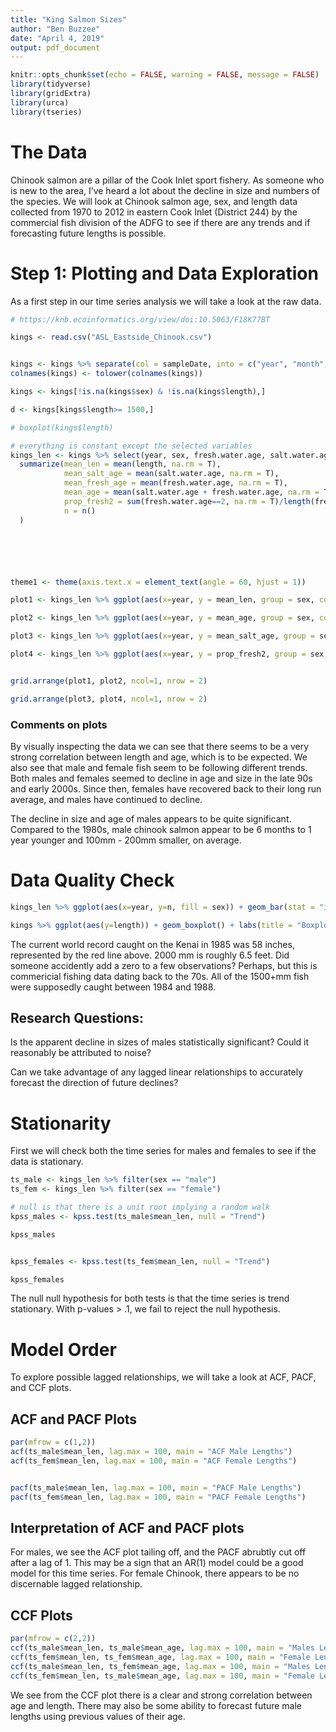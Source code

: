 ```yaml
---
title: "King Salmon Sizes"
author: "Ben Buzzee"
date: "April 4, 2019"
output: pdf_document
---
```


```r
knitr::opts_chunk$set(echo = FALSE, warning = FALSE, message = FALSE)
library(tidyverse)
library(gridExtra)
library(urca)
library(tseries)
```

# The Data

Chinook salmon are a pillar of the Cook Inlet sport fishery. As someone who is new to the area, I've heard a lot about the decline in size and numbers of the species. We will look at Chinook salmon age, sex, and length data collected from 1970 to 2012 in eastern Cook Inlet (District 244) by the commercial fish division of the ADFG to see if there are any trends and if forecasting future lengths is possible.

# Step 1: Plotting and Data Exploration

As a first step in our time series analysis we will take a look at the raw data.

```r
# https://knb.ecoinformatics.org/view/doi:10.5063/F18K77BT

kings <- read.csv("ASL_Eastside_Chinook.csv")


kings <- kings %>% separate(col = sampleDate, into = c("year", "month", "day"))
colnames(kings) <- tolower(colnames(kings))

kings <- kings[!is.na(kings$sex) & !is.na(kings$length),]

d <- kings[kings$length>= 1500,]

# boxplot(kings$length)

# everything is constant except the selected variables
kings_len <- kings %>% select(year, sex, fresh.water.age, salt.water.age, length) %>% group_by(year, sex) %>%
  summarize(mean_len = mean(length, na.rm = T),
            mean_salt_age = mean(salt.water.age, na.rm = T),
            mean_fresh_age = mean(fresh.water.age, na.rm = T),
            mean_age = mean(salt.water.age + fresh.water.age, na.rm = T),
            prop_fresh2 = sum(fresh.water.age==2, na.rm = T)/length(fresh.water.age),
            n = n()
  )






theme1 <- theme(axis.text.x = element_text(angle = 60, hjust = 1))

plot1 <- kings_len %>% ggplot(aes(x=year, y = mean_len, group = sex, col = sex)) + geom_line() + labs(title= "Mean Length", x = "Year", y = "Length (mm)") + theme1

plot2 <- kings_len %>% ggplot(aes(x=year, y = mean_age, group = sex, col = sex)) + geom_line() + labs(title= "Mean Total Age", x = "Year", y = "Age") + theme1 

plot3 <- kings_len %>% ggplot(aes(x=year, y = mean_salt_age, group = sex, col = sex)) + geom_line() + labs(title= "Mean Saltwater Age", x = "Year", y = "Age") + theme1

plot4 <- kings_len %>% ggplot(aes(x=year, y = prop_fresh2, group = sex, col = sex)) + geom_line() + labs(title= "Proportion of Freshwater Age 2", x = "Year", y = "Proportion") + theme1


grid.arrange(plot1, plot2, ncol=1, nrow = 2)
```

\newpage

```r
grid.arrange(plot3, plot4, ncol=1, nrow = 2)
```


### Comments on plots
By visually inspecting the data we can see that there seems to be a very strong correlation between length and age, which is to be expected. We also see that male and female fish
seem to be following different trends. Both males and females seemed to decline in age and size in the late 90s and early 2000s. Since then, females have recovered back to their long run average, and males have continued to decline.

The decline in size and age of males appears to be quite significant. Compared to the 1980s, male chinook salmon appear to be 6 months to 1 year younger and 100mm - 200mm smaller, on average.

# Data Quality Check
```r

kings_len %>% ggplot(aes(x=year, y=n, fill = sex)) + geom_bar(stat = "identity") + labs(x = "Year", y = "Count", title = "Observations per year") + theme1

```

\newpage
```r
kings %>% ggplot(aes(y=length)) + geom_boxplot() + labs(title = "Boxplot of all measured lengths") + geom_hline(yintercept = 1473, color = "red")
```

The current world record caught on the Kenai in 1985 was 58 inches, represented by the red line above. 2000 mm is roughly 6.5 feet. Did someone accidently add a zero to a few observations? Perhaps, but this is commericial fishing data dating back to the 70s. All of the 1500+mm fish were supposedly caught between 1984 and 1988.



## Research Questions:

Is the apparent decline in sizes of males statistically significant? Could it reasonably be attributed to noise?

Can we take advantage of any lagged linear relationships to accurately forecast the direction of future declines?


# Stationarity

First we will check both the time series for males and females to see if the data is stationary.
```r

ts_male <- kings_len %>% filter(sex == "male")
ts_fem <- kings_len %>% filter(sex == "female")

# null is that there is a unit root implying a random walk
kpss_males <- kpss.test(ts_male$mean_len, null = "Trend")

kpss_males


kpss_females <- kpss.test(ts_fem$mean_len, null = "Trend")

kpss_females


```

The null null hypothesis for both tests is that the time series is trend stationary. With p-values > .1, we fail to reject the null hypothesis.

# Model Order

To explore possible lagged relationships, we will take a look at ACF, PACF, and CCF plots.

## ACF and PACF Plots

```r
par(mfrow = c(1,2))
acf(ts_male$mean_len, lag.max = 100, main = "ACF Male Lengths")
acf(ts_fem$mean_len, lag.max = 100, main = "ACF Female Lengths")


pacf(ts_male$mean_len, lag.max = 100, main = "PACF Male Lengths")
pacf(ts_fem$mean_len, lag.max = 100, main = "PACF Female Lengths")
```

## Interpretation of ACF and PACF plots

For males, we see the ACF plot tailing off, and the PACF abrubtly cut off after a lag of 1. This may be a sign that an AR(1) model could be a good model for this time series. For female Chinook, there appears to be no discernable lagged relationship. 
\newpage

## CCF Plots

```r
par(mfrow = c(2,2))
ccf(ts_male$mean_len, ts_male$mean_age, lag.max = 100, main = "Males Length vs Male Age")
ccf(ts_fem$mean_len, ts_fem$mean_age, lag.max = 100, main = "Female Length vs Female Age")
ccf(ts_male$mean_len, ts_fem$mean_age, lag.max = 100, main = "Males Length vs Female Age")
ccf(ts_fem$mean_len, ts_male$mean_age, lag.max = 100, main = "Female Length vs Male Age")
```

We see from the CCF plot there is a clear and strong correlation between age and length. There may also be some ability to forecast future male lengths using previous values of their age.
